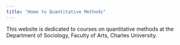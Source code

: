 ```yaml
---
title: "Home to Quantitative Methods"
---
```

    
This website is dedicated to courses on quantitative methods at the Department of Sociology, Faculty of Arts, Charles University.